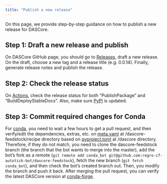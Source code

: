 ```yaml
---
title: "Publish a new release"
---
```


On this page, we provide step-by-step guidance on how to publish a new release for DASCore.

## Step 1: Draft a new release and publish

On DASCore GitHub page, you should go to [Releases](https://github.com/DASDAE/dascore/releases), draft a new release. On the draft, choose a new tag and a release title (e.g. 0.0.14). Finally, generate release notes and publish the release.

## Step 2: Check the release status

On [Actions](https://github.com/DASDAE/dascore/actions), check the release status for both "PublishPackage" and "BuildDeployStableDocs". Also, make sure [PyPI](https://pypi.org/project/dascore/) is updated.

## Step 3: Commit required changes for Conda

For [conda](https://github.com/conda-forge/dascore-feedstock), you need to wait a few hours to get a pull request, and then verify/edit the dependencies, extras, etc. on [meta.yaml](https://github.com/conda-forge/dascore-feedstock/blob/main/recipe/meta.yaml) at /dascore-feedstock/recipe directory based on [pyproject.toml](https://github.com/DASDAE/dascore/blob/master/pyproject.toml) at /dascore directory. Therefore, if they do not match, you need to clone the dascore-feedstock branch (the branch that the bot wants to merge into the master), add the bot's fork as a remote (`git remote add conda_bot git@github.com:regro-cf-autotick-bot/dascore-feedstock`), fetch the new branch (`git fetch conda_bot`), and then check the bot's created branch out. Then, you modify the branch and push it back. After merging the pull request, you can verify the latest DASCore version at [conda-forge](https://anaconda.org/conda-forge/dascore).
